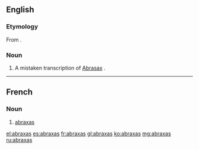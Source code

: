 {{also|Abraxas}}
==English==
{{wikipedia|Abraxas}}
===Etymology===
From {{etyl|grc}}.

===Noun===
{{en-noun|-}}

# {{gnosticism|historical}} A mistaken transcription of [[Abrasax]]<!--(which was [[mystical]] word used as a [[charm]] and [[engraved]] on gems among some Greek Gnostics)-->.

----

==French==

===Noun===
{{fr-noun|m|pl=abraxas}}

# {{gnosticism|historical}} [[#Noun|abraxas]]

[[el:abraxas]]
[[es:abraxas]]
[[fr:abraxas]]
[[gl:abraxas]]
[[ko:abraxas]]
[[mg:abraxas]]
[[ru:abraxas]]
